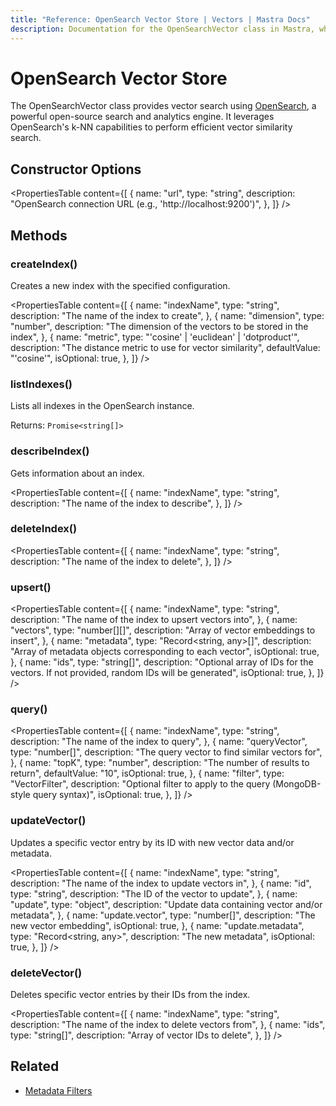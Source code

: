 ```yaml
---
title: "Reference: OpenSearch Vector Store | Vectors | Mastra Docs"
description: Documentation for the OpenSearchVector class in Mastra, which provides vector search using OpenSearch.
---
```


# OpenSearch Vector Store

The OpenSearchVector class provides vector search using [OpenSearch](https://opensearch.org/), a powerful open-source search and analytics engine. It leverages OpenSearch's k-NN capabilities to perform efficient vector similarity search.

## Constructor Options

<PropertiesTable
  content={[
    {
      name: "url",
      type: "string",
      description: "OpenSearch connection URL (e.g., 'http://localhost:9200')",
    },
  ]}
/>

## Methods

### createIndex()

Creates a new index with the specified configuration.

<PropertiesTable
  content={[
    {
      name: "indexName",
      type: "string",
      description: "The name of the index to create",
    },
    {
      name: "dimension",
      type: "number",
      description: "The dimension of the vectors to be stored in the index",
    },
    {
      name: "metric",
      type: "'cosine' | 'euclidean' | 'dotproduct'",
      description: "The distance metric to use for vector similarity",
      defaultValue: "'cosine'",
      isOptional: true,
    },
  ]}
/>

### listIndexes()

Lists all indexes in the OpenSearch instance.

Returns: `Promise<string[]>`

### describeIndex()

Gets information about an index.

<PropertiesTable
  content={[
    {
      name: "indexName",
      type: "string",
      description: "The name of the index to describe",
    },
  ]}
/>

### deleteIndex()

<PropertiesTable
  content={[
    {
      name: "indexName",
      type: "string",
      description: "The name of the index to delete",
    },
  ]}
/>

### upsert()

<PropertiesTable
  content={[
    {
      name: "indexName",
      type: "string",
      description: "The name of the index to upsert vectors into",
    },
    {
      name: "vectors",
      type: "number[][]",
      description: "Array of vector embeddings to insert",
    },
    {
      name: "metadata",
      type: "Record<string, any>[]",
      description: "Array of metadata objects corresponding to each vector",
      isOptional: true,
    },
    {
      name: "ids",
      type: "string[]",
      description:
        "Optional array of IDs for the vectors. If not provided, random IDs will be generated",
      isOptional: true,
    },
  ]}
/>

### query()

<PropertiesTable
  content={[
    {
      name: "indexName",
      type: "string",
      description: "The name of the index to query",
    },
    {
      name: "queryVector",
      type: "number[]",
      description: "The query vector to find similar vectors for",
    },
    {
      name: "topK",
      type: "number",
      description: "The number of results to return",
      defaultValue: "10",
      isOptional: true,
    },
    {
      name: "filter",
      type: "VectorFilter",
      description:
        "Optional filter to apply to the query (MongoDB-style query syntax)",
      isOptional: true,
    },
  ]}
/>

### updateVector()

Updates a specific vector entry by its ID with new vector data and/or metadata.

<PropertiesTable
  content={[
    {
      name: "indexName",
      type: "string",
      description: "The name of the index to update vectors in",
    },
    {
      name: "id",
      type: "string",
      description: "The ID of the vector to update",
    },
    {
      name: "update",
      type: "object",
      description: "Update data containing vector and/or metadata",
    },
    {
      name: "update.vector",
      type: "number[]",
      description: "The new vector embedding",
      isOptional: true,
    },
    {
      name: "update.metadata",
      type: "Record<string, any>",
      description: "The new metadata",
      isOptional: true,
    },
  ]}
/>

### deleteVector()

Deletes specific vector entries by their IDs from the index.

<PropertiesTable
  content={[
    {
      name: "indexName",
      type: "string",
      description: "The name of the index to delete vectors from",
    },
    {
      name: "ids",
      type: "string[]",
      description: "Array of vector IDs to delete",
    },
  ]}
/>

## Related

- [Metadata Filters](../rag/metadata-filters)
